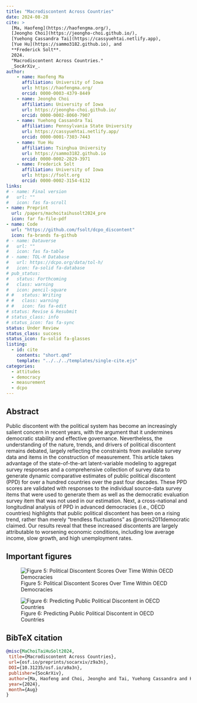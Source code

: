 ```yaml
---
title: "Macrodiscontent Across Countries"
date: 2024-08-28
cite: >
  [Ma, Haofeng](https://haofengma.org/),
  [Jeongho Choi](https://jeongho-choi.github.io/),
  [Yuehong Cassandra Tai](https://cassyuehtai.netlify.app), 
  [Yue Hu](https://sammo3182.github.io), and
  **Frederick Solt**. 
  2024.
  "Macrodiscontent Across Countries."
  _SocArXiv_.
author:
    - name: Haofeng Ma
      affiliation: University of Iowa
      url: https://haofengma.org/
      orcid: 0000-0003-4379-8449
    - name: Jeongho Choi
      affiliation: University of Iowa
      url: https://jeongho-choi.github.io/
      orcid: 0000-0002-8060-7907
    - name: Yuehong Cassandra Tai
      affiliation: Pennsylvania State University
      url: https://cassyuehtai.netlify.app/
      orcid: 0000-0001-7303-7443
    - name: Yue Hu
      affiliation: Tsinghua University
      url: https://sammo3182.github.io
      orcid: 0000-0002-2829-3971
    - name: Frederick Solt
      affiliation: University of Iowa
      url: https://fsolt.org
      orcid: 0000-0002-3154-6132
links:
# - name: Final version
#   url: ""
#   icon: fas fa-scroll
- name: Preprint
  url: /papers/machoitaihusolt2024_pre
  icon: far fa-file-pdf
- name: Code
  url: "https://github.com/fsolt/dcpo_discontent"
  icon: fa-brands fa-github
# - name: Dataverse
#   url: ""
#   icon: fas fa-table
# - name: TOL-H Database
#   url: https://dcpo.org/data/tol-h/
#   icon: fa-solid fa-database
# pub_status:
#   status: Forthcoming
#   class: warning
#   icon: pencil-square
# #   status: Writing
# #   class: warning
# #   icon: fas fa-edit
# status: Revise & Resubmit
# status_class: info
# status_icon: fas fa-sync
status: Under Review
status_class: success
status_icon: fa-solid fa-glasses
listing:
  - id: cite
    contents: "short.qmd"
    template: "../../../templates/single-cite.ejs"
categories:
  - attitudes
  - democracy
  - measurement
  - dcpo
---
```


:::{#cite}
:::


## Abstract

Public discontent with the political system has become an increasingly salient concern in recent years, with the argument that it undermines democratic stability and effective governance. Nevertheless, the understanding of the nature, trends, and drivers of political discontent remains debated, largely reflecting the constraints from available survey data and items in the construction of measurement. This article takes advantage of the state-of-the-art latent-variable modeling to aggregat survey responses and a comprehensive collection of survey data to generate dynamic comparative estimates of public political discontent (PPD) for over a hundred countries over the past four decades. These PPD scores are validated with responses to the individual source-data survey items that were used to generate them as well as the democratic evaluation survey item that was not used in our estimation. Next, a cross-national and longitudinal analysis of PPD in advanced democracies (i.e., OECD countries) highlights that public political discontent has been on a rising trend, rather than merely “trendless fluctuations” as @norris2011democratic claimed. Our results reveal that these increased discontents are largely attributable to worsening economic conditions, including low average income, slow growth, and high unemployment rates.

## Important figures

![Figure 5: Political Discontent Scores Over Time Within OECD Democracies](discontent_fig5.png)

![Figure 6: Predicting Public Political Discontent in OECD Countries](discontent_fig6.png)

## BibTeX citation

```bibtex
@misc{MaChoiTaiHuSolt2024,
 title={Macrodiscontent Across Countries},
 url={osf.io/preprints/socarxiv/z9a3n},
 DOI={10.31235/osf.io/a9a3n},
 publisher={SocArXiv},
 author={Ma, Haofeng and Choi, Jeongho and Tai, Yuehong Cassandra and Hu, Yue and Solt, Frederick},
 year={2024},
 month={Aug}
}
```
